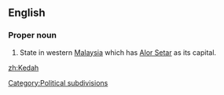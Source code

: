 ==English==
{{wikipedia}}
===Proper noun===
{{en-proper noun}}

#State in western [[Malaysia]] which has [[Alor Setar]] as its capital.

[[Category:Political subdivisions]]
[[zh:Kedah]]